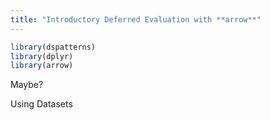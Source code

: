 ```yaml
---
title: "Introductory Deferred Evaluation with **arrow**"
---
```


```r
library(dspatterns)
library(dplyr)
library(arrow)
```

Maybe?

Using Datasets
